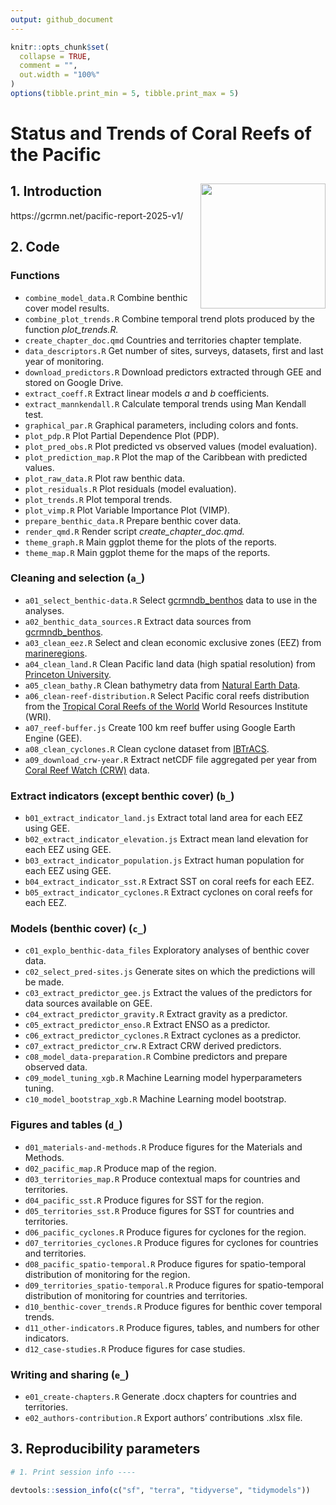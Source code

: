 ```yaml
---
output: github_document
---
```


<!-- README.md is generated from README.Rmd. Please edit that file -->

```r
knitr::opts_chunk$set(
  collapse = TRUE,
  comment = "",
  out.width = "100%"
)
options(tibble.print_min = 5, tibble.print_max = 5)
```

# **Status and Trends of Coral Reefs of the Pacific**


## 1. Introduction <img src='misc/2025-05-26_report-page-cover.jpg' align="right" height="200" />

https://gcrmn.net/pacific-report-2025-v1/

## 2. Code

### Functions

* `combine_model_data.R` Combine benthic cover model results.
* `combine_plot_trends.R` Combine temporal trend plots produced by the function _plot_trends.R._
* `create_chapter_doc.qmd` Countries and territories chapter template.
* `data_descriptors.R` Get number of sites, surveys, datasets, first and last year of monitoring.
* `download_predictors.R` Download predictors extracted through GEE and stored on Google Drive.
* `extract_coeff.R` Extract linear models _a_ and _b_ coefficients.
* `extract_mannkendall.R` Calculate temporal trends using Man Kendall test.
* `graphical_par.R` Graphical parameters, including colors and fonts.
* `plot_pdp.R` Plot Partial Dependence Plot (PDP).
* `plot_pred_obs.R` Plot predicted vs observed values (model evaluation).
* `plot_prediction_map.R` Plot the map of the Caribbean with predicted values.
* `plot_raw_data.R` Plot raw benthic data.
* `plot_residuals.R` Plot residuals (model evaluation).
* `plot_trends.R` Plot temporal trends.
* `plot_vimp.R` Plot Variable Importance Plot (VIMP).
* `prepare_benthic_data.R` Prepare benthic cover data.
* `render_qmd.R` Render script _create_chapter_doc.qmd._
* `theme_graph.R` Main ggplot theme for the plots of the reports.
* `theme_map.R` Main ggplot theme for the maps of the reports.

### Cleaning and selection (`a_`)

* `a01_select_benthic-data.R` Select [gcrmndb_benthos](https://github.com/GCRMN/gcrmndb_benthos) data to use in the analyses.
* `a02_benthic_data_sources.R` Extract data sources from [gcrmndb_benthos](https://github.com/GCRMN/gcrmndb_benthos).
* `a03_clean_eez.R` Select and clean economic exclusive zones (EEZ) from [marineregions](https://marineregions.org/downloads.php).
* `a04_clean_land.R` Clean Pacific land data (high spatial resolution) from [Princeton University](https://maps.princeton.edu/).
* `a05_clean_bathy.R` Clean bathymetry data from [Natural Earth Data](https://www.naturalearthdata.com/downloads/10m-physical-vectors/).
* `a06_clean-reef-distribution.R` Select Pacific coral reefs distribution from the [Tropical Coral Reefs of the World](https://datasets.wri.org/dataset/tropical-coral-reefs-of-the-world-500-m-resolution-grid) World Resources Institute (WRI).
* `a07_reef-buffer.js` Create 100 km reef buffer using Google Earth Engine (GEE). 
* `a08_clean_cyclones.R` Clean cyclone dataset from [IBTrACS](https://www.ncei.noaa.gov/products/international-best-track-archive).
* `a09_download_crw-year.R` Extract netCDF file aggregated per year from [Coral Reef Watch (CRW)](https://coralreefwatch.noaa.gov/product/5km/index_5km_dhw.php) data.

### Extract indicators (except benthic cover) (`b_`)

* `b01_extract_indicator_land.js` Extract total land area for each EEZ using GEE.
* `b02_extract_indicator_elevation.js` Extract mean land elevation for each EEZ using GEE.
* `b03_extract_indicator_population.js` Extract human population for each EEZ using GEE. 
* `b04_extract_indicator_sst.R` Extract SST on coral reefs for each EEZ.
* `b05_extract_indicator_cyclones.R` Extract cyclones on coral reefs for each EEZ.

### Models (benthic cover) (`c_`)

* `c01_explo_benthic-data_files` Exploratory analyses of benthic cover data.  
* `c02_select_pred-sites.js` Generate sites on which the predictions will be made.       
* `c03_extract_predictor_gee.js` Extract the values of the predictors for data sources available on GEE.
* `c04_extract_predictor_gravity.R` Extract gravity as a predictor. 
* `c05_extract_predictor_enso.R` Extract ENSO as a predictor.   
* `c06_extract_predictor_cyclones.R` Extract cyclones as a predictor.
* `c07_extract_predictor_crw.R` Extract CRW derived predictors.
* `c08_model_data-preparation.R` Combine predictors and prepare observed data.      
* `c09_model_tuning_xgb.R` Machine Learning model hyperparameters tuning.
* `c10_model_bootstrap_xgb.R` Machine Learning model bootstrap.

### Figures and tables (`d_`)

* `d01_materials-and-methods.R` Produce figures for the Materials and Methods.
* `d02_pacific_map.R` Produce map of the region.         
* `d03_territories_map.R` Produce contextual maps for countries and territories.
* `d04_pacific_sst.R` Produce figures for SST for the region.
* `d05_territories_sst.R` Produce figures for SST for countries and territories.           
* `d06_pacific_cyclones.R` Produce figures for cyclones for the region.
* `d07_territories_cyclones.R` Produce figures for cyclones for countries and territories.
* `d08_pacific_spatio-temporal.R` Produce figures for spatio-temporal distribution of monitoring for the region.      
* `d09_territories_spatio-temporal.R` Produce figures for spatio-temporal distribution of monitoring for countries and territories.
* `d10_benthic-cover_trends.R` Produce figures for benthic cover temporal trends. 
* `d11_other-indicators.R` Produce figures, tables, and numbers for other indicators.
* `d12_case-studies.R` Produce figures for case studies.

### Writing and sharing (`e_`)

* `e01_create-chapters.R` Generate .docx chapters for countries and territories.  
* `e02_authors-contribution.R` Export authors' contributions .xlsx file.

## 3. Reproducibility parameters

```r

# 1. Print session info ----

devtools::session_info(c("sf", "terra", "tidyverse", "tidymodels"))

```
